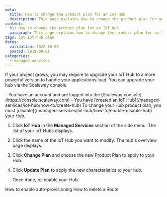 ```yaml
---
meta:
  title: How to change the product plan for an IoT Hub
  description: This page explains how to change the product plan for an IoT Hub
content:
  h1: How to change the product plan for an IoT Hub
  paragraph: This page explains how to change the product plan for an IoT Hub
tags: iot iot-hub plan 
dates:
  validation: 2022-10-06
  posted: 2019-09-01
categories:
  - managed-services
---
```


If your project grows, you may require to upgrade your IoT Hub to a more powerful version to handle your applications load. You can upgrade your hub via the Scaleway console. 

<Macro id="iam-requirements" />
 
<Message type="requirement">
  - You have an account and are logged into the [Scaleway console](https://console.scaleway.com)
  - You have [created an IoT Hub](/managed-services/iot-hub/how-to/create-hub)
</Message>

<Message type="important">
  To change your Hub product plan, you must [disable](/managed-services/iot-hub/how-to/enable-disable-hub) your Hub.
</Message>

1. Click **IoT Hub** in the **Managed Services** section of the side menu. The list of your IoT Hubs displays.
2. Click the name of the IoT Hub you want to modify. The hub's overview page displays. 
3. Click **Change Plan** and choose the new Product Plan to apply to your Hub.
4. Click **Update Plan** to apply the new characteristics to your hub. 

    Once done, re-enable your Hub. 


<Navigation title="See Also">
  <PreviousButton to="/managed-services/iot-hub/how-to/enable-auto-provisioning/">How to enable auto-provisioning</PreviousButton>
  <NextButton to="/managed-services/iot-hub/how-to/delete-route/">How to delete a Route</NextButton>
</Navigation>
